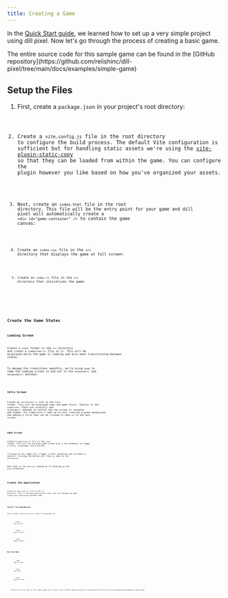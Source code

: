 ```yaml
---
title: Creating a Game
---
```




In the [Quick Start guide](./quick-start), we learned how to set up a very simple project using dill pixel.
Now let's go through the process of creating a basic game.

<Aside type="tip">
	The entire source code for this sample game can be found in the [GitHub repository](https://github.com/relishinc/dill-pixel/tree/main/docs/examples/simple-game)
</Aside>

## Setup the Files

<Steps>

1. First, create a `package.json` in your project's root directory:

	<Code code={packageJson} lang="json" title="package.json" />

2. Create a `vite.config.js` file in the root directory to configure the build process. The default Vite configuration
is sufficient but for handling static assets we're using the [vite-plugin-static-copy](https://www.npmjs.com/package/vite-plugin-static-copy) 
so that they can be loaded from within the game. You can configure the plugin
however you like based on how you've organized your assets.

	<Code code={viteConfigJs} lang="js" title="vite.config.js" />

3. Next, create an `index.html` file in the root directory. This file will be the entry point for your 
game and dill pixel will automatically create a `<div id="game-container" />` to contain the game canvas:

	<Code code={indexHtml} lang="html" title="index.html" />

4. Create an `index.css` file in the `src` directory that displays the game at full screen:

	<Code code={indexCss} lang="css" title="src/index.css" />

5. Create an `index.ts` file in the `src` directory that initializes the game:

	<Code code={indexTs} lang="ts" title="src/index.ts" />

</Steps>

## Create the Game States

### Loading Screen

Create a `state` folder in the `src` directory and create a `LoadScreen.ts` file in it. This will 
be displayed while the game is loading and also when transitioning between states.

To manage the transitions smoothly, we're using `gsap` to fade the loading screen in and out 
in the `animateIn()` and `animateOut()` methods:

<Code code={loadScreenTs} lang="ts" title="src/state/LoadScreen.ts" />

### Intro Screen

Create an `IntroScreen.ts` file in the `state` folder. This will be displayed when the game starts. 
Similar to the `LoadScreen`, there are `animateIn()` and `animateOut()` methods to control how the screen 
is revealed and hidden. For simplicity's sake we're just creating a green background and adding a title 
that can be clicked to take us to the next screen:

<Code code={introScreenTs} lang="ts" title="src/state/IntroScreen.ts" />

### Game Screen

Create a `GameScreen.ts` file in the `state` folder. This will be the main game screen with a few
elements: an image, a title, a message, and a button.

Clicking on the image will trigger a short animation and increment a counter. Clicking the 
button will take us back to the `IntroScreen`.

Note that in the `destroy()` method we're cleaning up the `gsap` animations.

<Code code={gameScreenTs} lang="ts" title="src/state/GameScreen.ts" />

## Create the Application

Create an `Application.ts` file in the `src` directory. This is the main application class that will
manage the game states and transitions between them:

<Code code={applicationTs} lang="ts" title="src/Application.ts" />

### Install the Dependencies

Once you have created the files, install the dependencies:

<Tabs>
	<TabItem label={"npm"}>
		```bash
		npm install
		```
	</TabItem>
	<TabItem label={"yarn"}>
		```bash
		yarn install
		```
	</TabItem>
	<TabItem label={"pnpm"}>
		```bash
		pnpm install
		```
	</TabItem>
</Tabs>

### Run the Game

<Tabs>
	<TabItem label={"npm"}>
		```bash
		npm run dev
		```
	</TabItem>
	<TabItem label={"yarn"}>
		```bash
		yarn dev
		```
	</TabItem>
	<TabItem label={"pnpm"}>
		```bash
		pnpm run dev
		```
	</TabItem>
</Tabs>

<Aside type="tip">
	The entire source code for this sample game can be found in the [GitHub repository](https://github.com/relishinc/dill-pixel/tree/main/docs/examples/simple-game)
</Aside>
